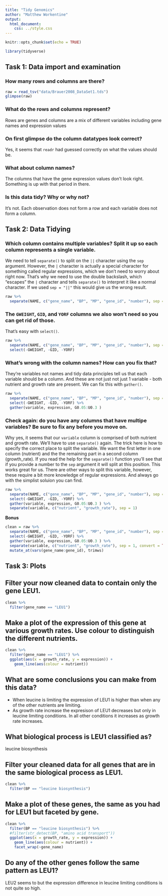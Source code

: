 ```yaml
---
title: "Tidy Genomics"
author: "Matthew Workentine"
output: 
  html_document:
    css: ../style.css
---
```


```r
knitr::opts_chunk$set(echo = TRUE)
```


```r
library(tidyverse)
```


## Task 1: Data import and examination

### How many rows and columns are there?

```r
raw = read_tsv("data/Brauer2008_DataSet1.tds")
glimpse(raw)
```


### What do the rows and columns represent?

Rows are genes and columns are a mix of different variables including gene names and expression values

### On first glimpse do the column datatypes look correct?

Yes, it seems that `readr` had guessed correctly on what the values should be.

### What about column names? 

The columns that have the gene expression values don't look right.  Something is up with that period in there.

### Is this data tidy?  Why or why not?  

It's not.  Each observation does not form a row and each variable does not form a column.


## Task 2: Data Tidying


### Which column contains multiple variables?  Split it up so each column represents a single variable.

We need to tell `separate()` to split on the `||` character using the `sep` argument.  However, the `|` character is actually a special character for something called regular expressions, which we don't need to worry about right now.  That's why we need to use the double backslash, which "escapes" the `|` character and tells `separate()` to interpret it like a normal character. If we used `sep = "||"` this would give us the wrong result.

```r
raw %>% 
  separate(NAME, c("gene_name", "BP", "MP", "gene_id", "number"), sep = "\\|\\|") 
```

### The `GWEIGHT`, `GID`, and `YORF` columns we also won't need so you can get rid of those.

That's easy with `select()`.

```r
raw %>% 
  separate(NAME, c("gene_name", "BP", "MP", "gene_id", "number"), sep = "\\|\\|") %>% 
  select(-GWEIGHT, -GID, -YORF)
```

### What's wrong with the column names?  How can you fix that?

They're variables not names and tidy data principles tell us that each variable should be a column.  And these are not just not just 1 variable - both nutrient and growth rate are present.  We can fix this with `gather()`.

```r
raw %>% 
  separate(NAME, c("gene_name", "BP", "MP", "gene_id", "number"), sep = "\\|\\|") %>% 
  select(-GWEIGHT, -GID, -YORF) %>% 
  gather(variable, expression, G0.05:U0.3 )
```

### Check again: do you have any columns that have multipe variables?  Be sure to fix any before you move on.

Why yes, it seems that our `variable` column is comprised of both nutrient and growth rate.  We'll have to use `separate()` again.  The trick here is how to specify the correct place to split the variable.  We want the first letter in one column (nutrient) and the the remaining part in a second column (growth_rate).  If you read the help for the `separate()` function you'll see that if you provide a number to the `sep` argument it will split at this position.  This works great for us.  There are other ways to split this variable, however, these require a bit more knowledge of regular expressions.  And always go with the simplist soluion you can find.

```r
raw %>% 
  separate(NAME, c("gene_name", "BP", "MP", "gene_id", "number"), sep = "\\|\\|") %>% 
  select(-GWEIGHT, -GID, -YORF) %>% 
  gather(variable, expression, G0.05:U0.3 ) %>% 
  separate(variable, c("nutrient", "growth_rate"), sep = 1)
```

**Bonus**

```r
clean = raw %>% 
  separate(NAME, c("gene_name", "BP", "MP", "gene_id", "number"), sep = "\\|\\|") %>% 
  select(-GWEIGHT, -GID, -YORF) %>% 
  gather(variable, expression, G0.05:U0.3 ) %>% 
  separate(variable, c("nutrient", "growth_rate"), sep = 1, convert = TRUE) %>% 
  mutate_at(vars(gene_name:gene_id), trimws)
```

## Task 3: Plots


## Filter your now cleaned data to contain only the gene LEU1.
```r
clean %>% 
  filter(gene_name == "LEU1") 
```

## Make a plot of the expression of this gene at various growth rates.  Use colour to distinguish the different nutrients.
```r
clean %>% 
  filter(gene_name == "LEU1") %>% 
  ggplot(aes(x = growth_rate, y = expression)) +
    geom_line(aes(colour = nutrient)) 
```

## What are some conclusions you can make from this data?
 - When leucine is limiting the expression of LEU1 is higher than when any of the other nutrients are limiting.
 - As growth rate increase the expresison of LEU1 decreases but only in leucine limiting conditions.  In all other conditions it increases as growth rate increases.


## What biological process is LEU1 classified as?
leucine biosynthesis

## Filter your cleaned data for all genes that are in the same biological process as LEU1.
```r
clean %>% 
  filter(BP == "leucine biosynthesis")
```

## Make a plot of these genes, the same as you had for LEU1 but faceted by gene.
```r
clean %>% 
  filter(BP == "leucine biosynthesis") %>% 
  #filter(str_detect(BP, "amino acid transport")) 
  ggplot(aes(x = growth_rate, y = expression)) +
    geom_line(aes(colour = nutrient)) +
    facet_wrap(~gene_name)
```

## Do any of the other genes follow the same pattern as LEU1?  

LEU2 seems to but the expression difference in leucine limiting conditions is not quite so high.


